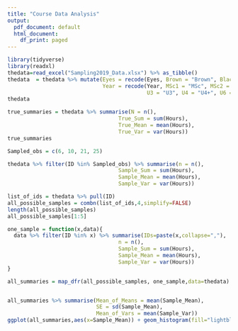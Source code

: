```yaml
---
title: "Course Data Analysis"
output:
  pdf_document: default
  html_document:
    df_print: paged
---
```



```r
library(tidyverse)
library(readxl)
thedata=read_excel("Sampling2019_Data.xlsx") %>% as_tibble()
thedata  = thedata %>% mutate(Eyes = recode(Eyes, Brown = "Brown", Black="Black", .default="Other"), 
                              Year = recode(Year, MSc1 = "MSc", MSc2 = "MSc", U1 = "U1/U2", U2="U1/U2",
                                            U3 = "U3", U4 = "U4+", U6 = "U4+"))
thedata 
```


```r
true_summaries = thedata %>% summarise(N = n(),
                                   True_Sum = sum(Hours), 
                                   True_Mean = mean(Hours), 
                                   True_Var = var(Hours))
true_summaries

Sampled_obs = c(6, 10, 21, 25)

thedata %>% filter(ID %in% Sampled_obs) %>% summarise(n = n(),
                                   Sample_Sum = sum(Hours), 
                                   Sample_Mean = mean(Hours), 
                                   Sample_Var = var(Hours))

list_of_ids = thedata %>% pull(ID)
all_possible_samples = combn(list_of_ids,4,simplify=FALSE)
length(all_possible_samples)
all_possible_samples[1:5]

one_sample = function(x,data){
  data %>% filter(ID %in% x) %>% summarise(IDs=paste(x,collapse=","),
                                   n = n(),
                                   Sample_Sum = sum(Hours), 
                                   Sample_Mean = mean(Hours), 
                                   Sample_Var = var(Hours))
}

all_summaries = map_dfr(all_possible_samples, one_sample,data=thedata)



```


```r

all_summaries %>% summarise(Mean_of_Means = mean(Sample_Mean),
                            SE = sd(Sample_Mean),
                            Mean_of_Vars = mean(Sample_Var))
ggplot(all_summaries,aes(x=Sample_Mean)) + geom_histogram(fill="lightblue",col="black",bins=30) 

```